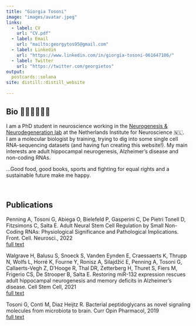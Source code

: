 ```yaml
---
title: "Giorgia Tosoni"
image: "images/avatar.jpeg"
links:
  - label: CV
    url: "CV.pdf"
  - label: Email
    url: "mailto:georgytos95@gmail.com"
  - label: Linkedin
    url: "https://www.linkedin.com/in/giorgia-tosoni-061647106/"
  - label: Twitter
    url: "https://twitter.com/georgietos"
output:
  postcards::solana
site: distill::distill_website
  
---
```

 
## Bio 👩🏽‍🔬👩🏽‍💻

<p>I am a PhD student in neuroscience working in the [Neurogenesis & Neurodegeneration lab](https://nin.nl/research/researchgroups/salta-group/) at the Netherlands Institute for Neuroscience 🇳🇱. <br>
I am a molecular biologist by training, trying to dig into some single cell RNA-sequencing datasets (and having fun creating this website!).
My main interests are adult hippocampal neurogenesis, Alzheimer's disease and non-coding RNAs. <p>
...Good food, good books, sports and fighting for equal rights and a sustainable future make me happy. 

<br>

## Publications

<p>Penning A, Tosoni G, Abiega O, Bielefeld P, Gasperini C, De Pietri Tonell D, Fitzsimons C, Salta E. Adult Neural Stem Cell Regulation by Small Non-Coding RNAs: Physiological Significance and Pathological Implications. Front. Cell. Neurosci., 2022<br> [full text](https://doi.org/10.3389/fncel.2021.781434)</p>

<p>Walgrave H, Balusu S, Snoeck S, Vanden Eynden E, Craessaerts K, Thrupp N, Wolfs L, Horré K, Fourne Y, Ronisz A, Silajdžić E, Penning A, Tosoni G, Callaerts-Vegh Z, D'Hooge R, Thal DR, Zetterberg H, Thuret S, Fiers M, Frigerio CS, De Strooper B, Salta E. Restoring miR-132 expression rescues adult hippocampal neurogenesis and memory deficits in Alzheimer's disease. Cell Stem Cell, 2021<br> [full text](https://doi.org/10.1016/j.stem.2021.05.001)</p>

<p>Tosoni G, Conti M, Diaz Heijtz R. Bacterial peptidoglycans as novel signaling molecules from microbiota to brain. Curr Opin Pharmacol, 2019<br> [full text](https://doi.org/10.1016/j.coph.2019.08.003)</p>








